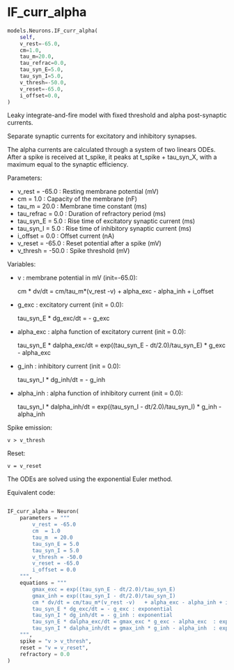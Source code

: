 # IF_curr_alpha { #ANNarchy.models.Neurons.IF_curr_alpha }

```python
models.Neurons.IF_curr_alpha(
    self,
    v_rest=-65.0,
    cm=1.0,
    tau_m=20.0,
    tau_refrac=0.0,
    tau_syn_E=5.0,
    tau_syn_I=5.0,
    v_thresh=-50.0,
    v_reset=-65.0,
    i_offset=0.0,
)
```

Leaky integrate-and-fire model with fixed threshold and alpha post-synaptic currents. 

Separate synaptic currents for excitatory and inhibitory synapses.

The alpha currents are calculated through a system of two linears ODEs. After a spike is received at t_spike, it peaks at t_spike + tau_syn_X, with a maximum equal to the synaptic efficiency.

Parameters:

* v_rest = -65.0 :  Resting membrane potential (mV)
* cm  = 1.0 : Capacity of the membrane (nF)
* tau_m  = 20.0 : Membrane time constant (ms)
* tau_refrac = 0.0 : Duration of refractory period (ms)
* tau_syn_E = 5.0 : Rise time of excitatory synaptic current (ms)
* tau_syn_I = 5.0 : Rise time of inhibitory synaptic current (ms)
* i_offset = 0.0 : Offset current (nA)
* v_reset = -65.0 : Reset potential after a spike (mV)
* v_thresh = -50.0 : Spike threshold (mV)

Variables:

* v : membrane potential in mV (init=-65.0):

    cm * dv/dt = cm/tau_m*(v_rest -v) + alpha_exc - alpha_inh + i_offset

* g_exc : excitatory current (init = 0.0):

    tau_syn_E * dg_exc/dt = - g_exc

* alpha_exc : alpha function of excitatory current (init = 0.0):

    tau_syn_E * dalpha_exc/dt = exp((tau_syn_E - dt/2.0)/tau_syn_E) * g_exc - alpha_exc

* g_inh : inhibitory current (init = 0.0):

    tau_syn_I * dg_inh/dt = - g_inh

* alpha_inh : alpha function of inhibitory current (init = 0.0):

    tau_syn_I * dalpha_inh/dt = exp((tau_syn_I - dt/2.0)/tau_syn_I) * g_inh - alpha_inh


Spike emission:

    v > v_thresh

Reset:

    v = v_reset

The ODEs are solved using the exponential Euler method.

Equivalent code:

```python

IF_curr_alpha = Neuron(
    parameters = """
        v_rest = -65.0
        cm  = 1.0
        tau_m  = 20.0
        tau_syn_E = 5.0
        tau_syn_I = 5.0
        v_thresh = -50.0
        v_reset = -65.0
        i_offset = 0.0
    """, 
    equations = """
        gmax_exc = exp((tau_syn_E - dt/2.0)/tau_syn_E)
        gmax_inh = exp((tau_syn_I - dt/2.0)/tau_syn_I)  
        cm * dv/dt = cm/tau_m*(v_rest -v)   + alpha_exc - alpha_inh + i_offset : exponential, init=-65.0
        tau_syn_E * dg_exc/dt = - g_exc : exponential
        tau_syn_I * dg_inh/dt = - g_inh : exponential
        tau_syn_E * dalpha_exc/dt = gmax_exc * g_exc - alpha_exc  : exponential
        tau_syn_I * dalpha_inh/dt = gmax_inh * g_inh - alpha_inh  : exponential
    """,
    spike = "v > v_thresh",
    reset = "v = v_reset",
    refractory = 0.0
)
```